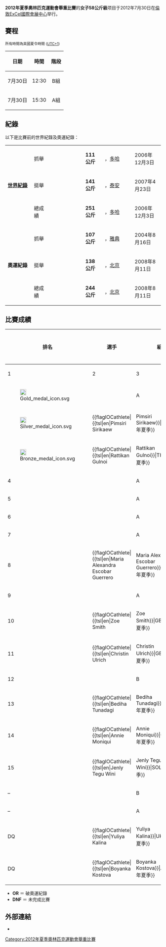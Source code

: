 {{Infobox Olympic event
|event = 女子58公斤級舉重賽
|games = 2012年夏季
|image = [[Image:Weightlifting_pictogram.svg|100px]]
|caption =
|venue = [[ExCel國際會展中心|ExCel國際會展中心]]
|date = 7月30日
|competitors = 19
|nations = 17
|gold = [[李雪英|李雪英]]
|goldNOC = CHN
|silver = {{tsl|en|Pimsiri Sirikaew||Pimsiri Sirikaew}}
|silverNOC = THA
|bronze = {{tsl|en|Rattikan Gulnoi||Rattikan Gulnoi}}
|bronzeNOC = THA
|prev = [[2008年夏季奧林匹克運動會舉重比賽－女子58公斤級|2008年]]
|next = [[2016年夏季奧林匹克運動會舉重比賽－女子58公斤級|2016年]]
}}
'''2012年夏季奧林匹克運動會舉重比賽'''的'''女子58公斤級'''项目于2012年7月30日在[[倫敦|倫敦]][[ExCel國際會展中心|ExCel國際會展中心]]举行。

==賽程==
{{2012年夏季奧林匹克運動會舉重比賽}}
<small>所有時間為英國夏令時間 ([[UTC+1|UTC+1]]) </small>
{| class="wikitable"
|- align=left
! 日期
! 時間
! 階段 

|- 
|align=center|7月30日
|align=center|12:30
|align=center|B組
|- 
|align=center|7月30日
|align=center|15:30
|align=center|A組
|}

==紀錄==
以下是比賽前的世界紀錄及奧運紀錄：
{| class="wikitable"
|width=150 rowspan=3|'''[[舉重世界紀錄列表|世界紀錄]]'''
|width=85| 抓舉
|width=230|{{flagathlete|[[陳艷青|陳艷青]]|CHN}}
|width=70|'''111 公斤'''
|width=180|{{QAT}}，[[多哈|多哈]]
|width=130|2006年12月3日
|-
|挺舉
|{{flagathlete|[[邱紅梅|邱紅梅]]|CHN}}
|'''141 公斤'''
|{{CHN}}，[[泰安市|泰安]]
|2007年4月23日
|-
|總成績
|{{flagathlete|[[陳艷青|陳艷青]]|CHN}}
|'''251公斤'''
|{{QAT}}，[[多哈|多哈]]
|2006年12月3日
|-
|rowspan=3|'''奧運紀錄''' || 抓舉|| {{flagathlete|[[陳艷青|陳艷青]]|CHN|2004年夏季}} || '''107公斤''' || {{GRE}}，[[雅典|雅典]] || 2004年8月16日
|-
| 挺舉 || {{flagIOCathlete|[[陳艷青|陳艷青]]|CHN|2008年夏季}} || '''138公斤''' || {{CHN}}，[[北京市|北京]] || 2008年8月11日
|-
| 總成績 || {{flagIOCathlete|[[陳艷青|陳艷青]]|CHN|2008年夏季}} || '''244公斤''' ||{{CHN}}，[[北京市|北京]] || 2008年8月11日
|}

== 比賽成績 ==
{|class = "wikitable" style="font-size:90%"
! rowspan=2 width=50 | 排名
! rowspan=2 |選手
! rowspan=2 width=35 |組別
! rowspan=2 width=60 |體重<br />（公斤）
!colspan=4| 抓舉（公斤）
!colspan=4| 挺舉（公斤）
!rowspan=2 width=60|總成績<br />（公斤）
|-
! width=40|1
! width=40|2
! width=40|3
! width=50|成績
! width=40|1
! width=40|2
! width=40|3
! width=50|成績
|- align=center
| [[File:Gold_medal_icon.svg|20px]] ||align=left| {{flagIOCathlete|[[李雪英|李雪英]]|CHN|2012年夏季}} || A ||  || <s>105</s> || 108 || 108 || 108<br/>'''OR''' || 133 || 138 || <s>144</s> || 138 || '''246<br/>OR'''
|- align=center
| [[File:Silver_medal_icon.svg|20px]] ||align=left| {{flagIOCathlete|{{tsl|en|Pimsiri Sirikaew||Pimsiri Sirikaew}}|THA|2012年夏季}} || A ||  || 100 || <s>103</s> || <s>103</s> || 100 || 131 || 136 || <s>140</s> || 136 || '''236'''
|- align=center
| [[File:Bronze_medal_icon.svg|20px]] ||align=left| {{flagIOCathlete|{{tsl|en|Rattikan Gulnoi||Rattikan Gulnoi}}|THA|2012年夏季}} || A ||  || <s>98</s> || <s>100</s> || 100 || 100 || 130 || 134 || <s>136</s> || 134 || '''234'''
|- align=center
| 4 ||align=left| {{flagIOCathlete|[[钟春美|钟春美]]|PRK|2012年夏季}} || A ||  || 101 || <s>103</s> || <s>103</s> || 101 || 130 || <s>134</s> || <s>134</s> || 130 || '''231'''
|- align=center
| 5 ||align=left| {{flagIOCathlete|[[納斯塔西婭·諾維科娃|納斯塔西婭·諾維科娃]]|BLR|2012年夏季}} || A ||  || 103 || <s>106</s> || <s>106</s> || 108 || <s>127</s> || 127 || <s>133</s> || 127 || '''230'''
|- align=center
| 6 ||align=left| {{flagIOCathlete|[[郭婞淳|郭婞淳]]|TPE|2012年夏季}} || A ||  || 99 || <s>101</s> || <s>102</s> || 99 || 129 || <s>133</s> || <s>133</s> || 129 || '''228'''
|- align=center
| 7 ||align=left| {{flagIOCathlete|[[Jackelina_Heredia_Cuesta|Jackelina Heredia Cuesta]]|COL|2012年夏季}} || A ||  || 98 || 100 || <s>101</s> || 100 || <s>125</s> || <s>125</s> || 125 || 125 || '''226'''
|- align=center
| 8 ||align=left| {{flagIOCathlete|{{tsl|en|Maria Alexandra Escobar Guerrero||Maria Alexandra Escobar Guerrero}}|ECU|2012年夏季}} || B ||  || <s>100</s> || 100 || 103 || 103 || 123 || <s>127</s> || <s>127</s> || 123 || '''226'''
|- align=center
| 9 ||align=left| {{flagIOCathlete|[[羅米拉·貝加伊|羅米拉·貝加伊]]|ALB|2012年夏季}} || A ||  || 101 || <s>105</s> || <s>105</s> || 101 || 115 || <s>121</s> || <s>121</s> || 115 || '''216'''
|- align=center
| 10 ||align=left| {{flagIOCathlete|{{tsl|en|Zoe Smith||Zoe Smith}}|GBR|2012年夏季}} || B ||  || 90 || <s>93</s> || <s>93</s> || 90 || 116 || <s>121</s> || 121 || 121 || '''211'''
|- align=center
| 11 ||align=left| {{flagIOCathlete|{{tsl|en|Christin Ulrich||Christin Ulrich}}|GER|2012年夏季}} || B ||  || 88 || 91 || 93 || 93 || 110 || 114 || <s>116</s> || 114 || '''207'''
|- align=center
| 12 ||align=left| {{flagIOCathlete|[[Yang_Eun_Hye|Yang Eun Hye]]|KOR|2012年夏季}} || B ||  || 83 || <s>87</s> || 87 || 87 || 108 || 113 || <s>116</s> || 113 || '''200'''
|- align=center
| 13 ||align=left| {{flagIOCathlete|{{tsl|en|Bediha Tunadagi||Bediha Tunadagi}}|TUR|2012年夏季}} || B ||  || 84 || <s>87</s> || 87 || 87 || 103 || <s>107</s> || 107 || 107 || '''194'''
|- align=center
| 14 ||align=left| {{flagIOCathlete|{{tsl|en|Annie Moniqui||Annie Moniqui}}|CAN|2012年夏季}} || B ||  || <s>85</s> || 85 || <s>88</s> || 85 || <s>105</s> || <s>105</s> || 105 || 105 || '''190'''
|- align=center
| 15 ||align=left| {{flagIOCathlete|{{tsl|en|Jenly Tegu Wini||Jenly Tegu Wini}}|SOL|2012年夏季}} || B ||  || 65 || <s>69</s> || <s>69</s> || 65 || 90 || 93 || 95 || 95 || '''160'''
|- align=center
| – ||align=left| {{flagIOCathlete|[[海迪琳·迪亚兹|海迪琳·迪亚兹]]|PHI|2012年夏季}}|| B ||  || 92 || <s>97</s> || 97 || 97 || <s>118</s> || <s>118</s> || <s>118</s> || – || '''DNF'''
|- align=center
| – ||align=left| {{flagIOCathlete|[[Lina_Marcela_Rivas|Lina Marcela Rivas]]|COL|2012年夏季}} || A ||  || 100 || <s>103</s> || 103 || 103 || <s>120</s> || <s>120</s> || <s>120</s> || – || '''DNF'''
|- align=center bgcolor=pink
| DQ ||align=left| {{flagIOCathlete|{{tsl|en|Yuliya Kalina||Yuliya Kalina}}|UKR|2012年夏季}} || A ||  || 101 || 104 || 106 || 106 || 123 || 127 || 129 || 129 || <s>'''235'''</s>
|- align=center bgcolor=pink
| DQ ||align=left| {{flagIOCathlete|{{tsl|en|Boyanka Kostova||Boyanka Kostova}}|AZE|2012年夏季}} || A ||  || 100 || 103 || 105 || 105 || <s>124</s> || 124 || 128 || 128 || <s>'''233'''</s>
|}

* '''OR''' ＝ 破奧運紀錄
* '''DNF''' ＝ 未完成比賽

==外部連結==
*{{official|http://www.london2012.com/weightlifting/event/women-58kg/index.html}}{{en}}

[[Category:2012年夏季奧林匹克運動會舉重比賽|Category:2012年夏季奧林匹克運動會舉重比賽]]